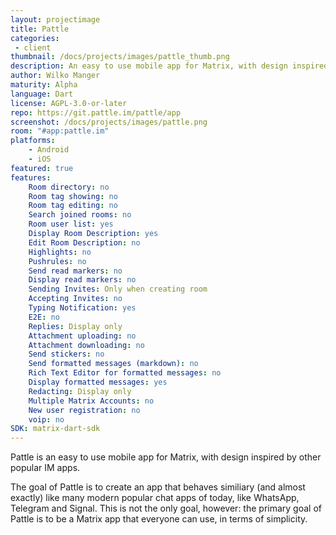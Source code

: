 ```yaml
---
layout: projectimage
title: Pattle
categories: 
 - client
thumbnail: /docs/projects/images/pattle_thumb.png
description: An easy to use mobile app for Matrix, with design inspired by other popular IM apps
author: Wilko Manger
maturity: Alpha
language: Dart
license: AGPL-3.0-or-later
repo: https://git.pattle.im/pattle/app
screenshot: /docs/projects/images/pattle.png
room: "#app:pattle.im"
platforms:
    - Android
    - iOS
featured: true
features:
    Room directory: no
    Room tag showing: no
    Room tag editing: no
    Search joined rooms: no
    Room user list: yes
    Display Room Description: yes
    Edit Room Description: no
    Highlights: no
    Pushrules: no
    Send read markers: no
    Display read markers: no
    Sending Invites: Only when creating room
    Accepting Invites: no
    Typing Notification: yes
    E2E: no
    Replies: Display only
    Attachment uploading: no
    Attachment downloading: no
    Send stickers: no
    Send formatted messages (markdown): no
    Rich Text Editor for formatted messages: no
    Display formatted messages: yes
    Redacting: Display only
    Multiple Matrix Accounts: no
    New user registration: no
    voip: no
SDK: matrix-dart-sdk
---
```


Pattle is an easy to use mobile app for Matrix, with
design inspired by other popular IM apps.

The goal of Pattle is to create an app that behaves similiary
(and almost exactly) like many modern popular chat apps of today,
like WhatsApp, Telegram and Signal. This is not the only goal,
however: the primary goal of Pattle is to be a Matrix app that
everyone can use, in terms of simplicity.
